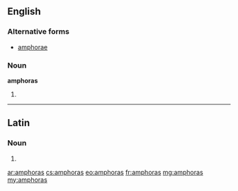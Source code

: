 ==English==

===Alternative forms===
* [[amphorae]]

===Noun===
'''amphoras'''

# {{plural of|amphora}}

----

==Latin==

===Noun===
{{la-noun-form|amphorās}}

# {{inflection of|amphora|amphora|acc|p|lang=la}}

[[ar:amphoras]]
[[cs:amphoras]]
[[eo:amphoras]]
[[fr:amphoras]]
[[mg:amphoras]]
[[my:amphoras]]